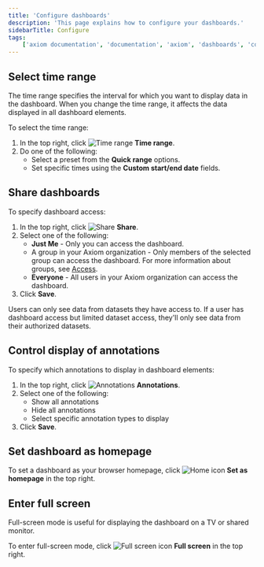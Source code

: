 ```yaml
---
title: 'Configure dashboards'
description: 'This page explains how to configure your dashboards.'
sidebarTitle: Configure
tags:
    ['axiom documentation', 'documentation', 'axiom', 'dashboards', 'collaboration', 'queries', 'visualizations', 'filters', 'charts', 'simple query builder', 'advanced query builder']
---
```


## Select time range

The time range specifies the interval for which you want to display data in the dashboard. When you change the time range, it affects the data displayed in all dashboard elements.

To select the time range:
1. In the top right, click <img src="/doc-assets/icons/clock.svg" className="inline-icon" alt="Time range" /> **Time range**.
1. Do one of the following:
    - Select a preset from the **Quick range** options.
    - Set specific times using the **Custom start/end date** fields.

## Share dashboards

To specify dashboard access:

1. In the top right, click <img src="/doc-assets/icons/share.svg" className="inline-icon" alt="Share" /> **Share**.
1. Select one of the following:
    - **Just Me** - Only you can access the dashboard.
    - A group in your Axiom organization - Only members of the selected group can access the dashboard. For more information about groups, see [Access](/reference/settings#access-overview).
    - **Everyone** - All users in your Axiom organization can access the dashboard.
1. Click **Save**.

<Note>
  Users can only see data from datasets they have access to. If a user has dashboard access but limited dataset access, they'll only see data from their authorized datasets.
</Note>

## Control display of annotations

To specify which annotations to display in dashboard elements:

1. In the top right, click <img src="/doc-assets/icons/diamond.svg" className="inline-icon" alt="Annotations" /> **Annotations**.
1. Select one of the following:
    - Show all annotations
    - Hide all annotations
    - Select specific annotation types to display
1. Click **Save**.

## Set dashboard as homepage

To set a dashboard as your browser homepage, click <img src="/doc-assets/icons/house.svg" className="inline-icon" alt="Home icon" /> **Set as homepage** in the top right.

## Enter full screen

Full-screen mode is useful for displaying the dashboard on a TV or shared monitor.

To enter full-screen mode, click <img src="/doc-assets/icons/up-right-and-down-left-from-center.svg" className="inline-icon" alt="Full screen icon" /> **Full screen** in the top right.